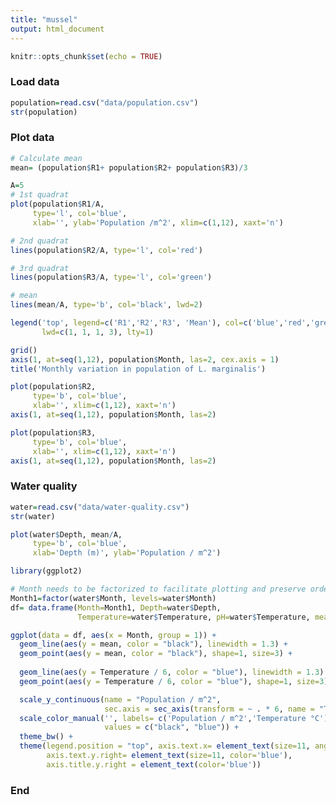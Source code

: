 ```yaml
---
title: "mussel"
output: html_document
---
```


```r
knitr::opts_chunk$set(echo = TRUE)
```

### Load data

```r
population=read.csv("data/population.csv")
str(population)
```

### Plot data

```r

# Calculate mean
mean= (population$R1+ population$R2+ population$R3)/3

A=5
# 1st quadrat
plot(population$R1/A,
     type='l', col='blue',
     xlab='', ylab='Population /m^2', xlim=c(1,12), xaxt='n')

# 2nd quadrat
lines(population$R2/A, type='l', col='red')

# 3rd quadrat
lines(population$R3/A, type='l', col='green')

# mean
lines(mean/A, type='b', col='black', lwd=2)

legend('top', legend=c('R1','R2','R3', 'Mean'), col=c('blue','red','green','black'),
       lwd=c(1, 1, 1, 3), lty=1)

grid()
axis(1, at=seq(1,12), population$Month, las=2, cex.axis = 1)
title('Monthly variation in population of L. marginalis')
```

```r
plot(population$R2,
     type='b', col='blue',
     xlab='', xlim=c(1,12), xaxt='n')
axis(1, at=seq(1,12), population$Month, las=2)

```

```r
plot(population$R3,
     type='b', col='blue',
     xlab='', xlim=c(1,12), xaxt='n')
axis(1, at=seq(1,12), population$Month, las=2)

```
### Water quality

```r
water=read.csv("data/water-quality.csv")
str(water)

plot(water$Depth, mean/A,
     type='b', col='blue',
     xlab='Depth (m)', ylab='Population / m^2')
```



```r
library(ggplot2)

# Month needs to be factorized to facilitate plotting and preserve order
Month1=factor(water$Month, levels=water$Month)
df= data.frame(Month=Month1, Depth=water$Depth,
               Temperature=water$Temperature, pH=water$Temperature, mean=mean/A)

ggplot(data = df, aes(x = Month, group = 1)) +
  geom_line(aes(y = mean, color = "black"), linewidth = 1.3) +
  geom_point(aes(y = mean, color = "black"), shape=1, size=3) +
  
  geom_line(aes(y = Temperature / 6, color = "blue"), linewidth = 1.3) +
  geom_point(aes(y = Temperature / 6, color = "blue"), shape=1, size=3) +

  scale_y_continuous(name = "Population / m^2",
                     sec.axis = sec_axis(transform = ~ . * 6, name = "Temperature °C")) +
  scale_color_manual('', labels= c('Population / m^2','Temperature °C'),
                     values = c("black", "blue")) +
  theme_bw() +
  theme(legend.position = "top", axis.text.x= element_text(size=11, angle = 90, vjust = 0.5),
        axis.text.y.right= element_text(size=11, color='blue'),
        axis.title.y.right = element_text(color='blue'))


```


### End
